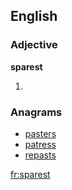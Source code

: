 ==English==

===Adjective===
'''sparest'''
# {{superlative of|spare}}

===Anagrams===
* [[pasters#English|pasters]]
* [[patress#English|patress]]
* [[repasts#English|repasts]]

[[fr:sparest]]
